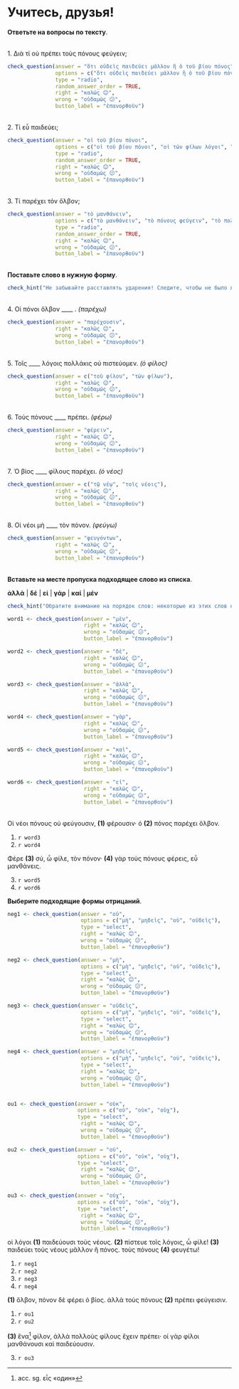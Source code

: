 # Учитесь, друзья!


**Ответьте на вопросы по тексту**.

</br>
1. Διὰ τί οὐ πρέπει τοὺς πόνους φεύγειν;

```r
check_question(answer = "ὅτι οὐδεὶς παιδεύει μᾶλλον ἢ ὁ τοῦ βίου πόνος",
               options = c("ὅτι οὐδεὶς παιδεύει μᾶλλον ἢ ὁ τοῦ βίου πόνος", "ὅτι φίλοι τὸν ὄλβον παρέχουσιν", "ὅτι λόγοι παιδεύουσι μᾶλλον ἢ πόνοι"),
               type = "radio",
               random_answer_order = TRUE,
               right = "καλῶς 😊",
               wrong = "οὐδαμῶς 😕",
               button_label = "ἐπανορθοῦν")
```

</br>
2. Τί εὖ παιδεύει;

```r
check_question(answer = "οἱ τοῦ βίου πόνοι",
               options = c("οἱ τοῦ βίου πόνοι", "οἱ τῶν φίλων λόγοι", "ὁ τῶν νέων ὄλβος"),
               type = "radio",
               random_answer_order = TRUE,
               right = "καλῶς 😊",
               wrong = "οὐδαμῶς 😕",
               button_label = "ἐπανορθοῦν")
```

</br>
3. Τί παρέχει τὸν ὄλβον;

```r
check_question(answer = "τὸ μανθάνειν",
               options = c("τὸ μανθάνειν", "τὸ πόνους φεύγειν", "τὸ πολλάκις λέγειν"),
               type = "radio",
               random_answer_order = TRUE,
               right = "καλῶς 😊",
               wrong = "οὐδαμῶς 😕",
               button_label = "ἐπανορθοῦν")
```


</br>
**Поставьте слово в нужную форму**.

```r
check_hint("Не забывайте расставлять ударения! Следите, чтобы не было лишних пробелов.", hint_title = "_Нажмите здесь для подсказки_")
```

</br>
4. Οἱ πόνοι ὄλβον ____ . _(παρέχω)_

```r
check_question(answer = "παρέχουσιν",
               right = "καλῶς 😊",
               wrong = "οὐδαμῶς 😕",
               button_label = "ἐπανορθοῦν")
```
</br>
5. Τοῖς ____ λόγοις πολλάκις οὐ πιστεύομεν. _(ὁ φίλος)_

```r
check_question(answer = c("τοῦ φίλου", "τῶν φίλων"),
               right = "καλῶς 😊",
               wrong = "οὐδαμῶς 😕",
               button_label = "ἐπανορθοῦν")
```
</br>
6. Τοὺς πόνους ____ πρέπει. _(φέρω)_

```r
check_question(answer = "φέρειν",
               right = "καλῶς 😊",
               wrong = "οὐδαμῶς 😕",
               button_label = "ἐπανορθοῦν")
```
</br>
7. Ὁ βίος ____ φίλους παρέχει. _(ὁ νέος)_

```r
check_question(answer = c("τῷ νέῳ", "τοῖς νέοις"),
               right = "καλῶς 😊",
               wrong = "οὐδαμῶς 😕",
               button_label = "ἐπανορθοῦν")
```
</br>
8. Οἱ νέοι μὴ ____ τὸν πόνον. _(φεύγω)_

```r
check_question(answer = "φευγόντων",
               right = "καλῶς 😊",
               wrong = "οὐδαμῶς 😕",
               button_label = "ἐπανορθοῦν")
```

</br>
**Вставьте на месте пропуска подходящее слово из списка**.

**ἀλλά** | **δέ** | **εἰ** | **γάρ** | **καί** | **μέν**

```r
check_hint("Обратите внимание на порядок слов: некоторые из этих слов не ставятся в предложении на первое место. И не забывайте про тупое ударение!", hint_title = "_Нажмите здесь для подсказки_")
```

```r
word1 <- check_question(answer = "μὲν",
                        right = "καλῶς 😊",
                        wrong = "οὐδαμῶς 😕",
                        button_label = "ἐπανορθοῦν")

word2 <- check_question(answer = "δὲ",
                        right = "καλῶς 😊",
                        wrong = "οὐδαμῶς 😕",
                        button_label = "ἐπανορθοῦν")

word3 <- check_question(answer = "ἀλλὰ",
                        right = "καλῶς 😊",
                        wrong = "οὐδαμῶς 😕",
                        button_label = "ἐπανορθοῦν")

word4 <- check_question(answer = "γὰρ",
                        right = "καλῶς 😊",
                        wrong = "οὐδαμῶς 😕",
                        button_label = "ἐπανορθοῦν")

word5 <- check_question(answer = "καὶ",
                        right = "καλῶς 😊",
                        wrong = "οὐδαμῶς 😕",
                        button_label = "ἐπανορθοῦν")

word6 <- check_question(answer = "εἰ",
                        right = "καλῶς 😊",
                        wrong = "οὐδαμῶς 😕",
                        button_label = "ἐπανορθοῦν")
```

</br>
Οἱ  νέοι πόνους οὐ φεύγουσιν, **(1)** φέρουσιν· ὁ **(2)** πόνος παρέχει ὄλβον.

1. `r word3`
2. `r word4`

Φέρε **(3)** σύ, ὦ φίλε, τὸν πόνον· **(4)** γὰρ τοὺς πόνους φέρεις, εὖ μανθάνεις.

3. `r word5`
4. `r word6`

**Выберите подходящие формы отрицаний**.

```r
neg1 <- check_question(answer = "οὐ",
                       options = c("μὴ", "μηδεὶς", "οὐ", "οὐδεὶς"),
                       type = "select",
                       right = "καλῶς 😊",
                       wrong = "οὐδαμῶς 😕",
                       button_label = "ἐπανορθοῦν")

neg2 <- check_question(answer = "μὴ",
                       options = c("μὴ", "μηδεὶς", "οὐ", "οὐδεὶς"),
                       type = "select",
                       right = "καλῶς 😊",
                       wrong = "οὐδαμῶς 😕",
                       button_label = "ἐπανορθοῦν")

neg3 <- check_question(answer = "οὐδεὶς",
                       options = c("μὴ", "μηδεὶς", "οὐ", "οὐδεὶς"),
                       type = "select",
                       right = "καλῶς 😊",
                       wrong = "οὐδαμῶς 😕",
                       button_label = "ἐπανορθοῦν")

neg4 <- check_question(answer = "μηδεὶς",
                       options = c("μὴ", "μηδεὶς", "οὐ", "οὐδεὶς"),
                       type = "select",
                       right = "καλῶς 😊",
                       wrong = "οὐδαμῶς 😕",
                       button_label = "ἐπανορθοῦν")


ou1 <- check_question(answer = "οὐκ",
                      options = c("οὐ", "οὐκ", "οὐχ"),
                      type = "select",
                       right = "καλῶς 😊",
                       wrong = "οὐδαμῶς 😕",
                       button_label = "ἐπανορθοῦν")

ou2 <- check_question(answer = "οὐ",
                      options = c("οὐ", "οὐκ", "οὐχ"),
                      type = "select",
                       right = "καλῶς 😊",
                       wrong = "οὐδαμῶς 😕",
                       button_label = "ἐπανορθοῦν")

ou3 <- check_question(answer = "οὐχ",
                      options = c("οὐ", "οὐκ", "οὐχ"),
                      type = "select",
                       right = "καλῶς 😊",
                       wrong = "οὐδαμῶς 😕",
                       button_label = "ἐπανορθοῦν")
```

οἱ λόγοι **(1)** παιδεύουσι τοὺς νέους. **(2)** πίστευε τοῖς λόγοις, ὦ φίλε! **(3)** παιδεύει τοὺς νέους μᾶλλον ἢ πόνος. τοὺς πόνους **(4)** φευγέτω!

1. `r neg1`
2. `r neg2`
3. `r neg3`
4. `r neg4`


**(1)** ὄλβον, πόνον δὲ φέρει ὁ βίος. ἀλλὰ τοὺς πόνους **(2)** πρέπει φεύγεισιν. 

1. `r ou1`
2. `r ou2`

**(3)** ἕνα^[acc. sg. εἷς «один»] φίλον, ἀλλὰ πολλοὺς φίλους ἔχειν πρέπει· οἱ γὰρ φίλοι μανθάνουσι καὶ παιδεύουσιν.

3. `r ou3`
